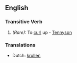 ==English==

===Transitive Verb===
{{en-infl-reg-consonant|upcurl||}}

# ''(Rare):'' To [[curl]] up - [[Tennyson]]

===Translations===
*Dutch: [[krullen]]